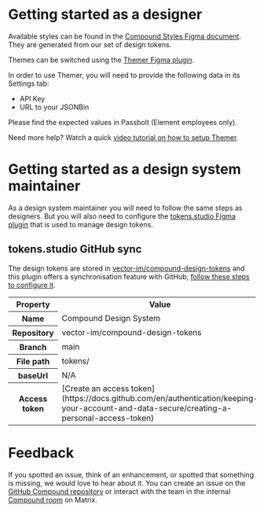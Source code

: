 
<Meta title="Design/: Get started" />

# Getting started as a designer

Available styles can be found in the [Compound Styles Figma document](https://www.figma.com/file/PpKepmHKGikp33Ql7iivbn/Compound-Styles?node-id=22%3A2763&t=UAtRgYRpQ2xofvM3-1).
They are generated from our set of design tokens.

Themes can be switched using the [Themer Figma plugin](https://www.figma.com/community/plugin/731176732337510831/Themer).

In order to use Themer, you will need to provide the following data in its Settings tab:

- API Key
- URL to your JSONBin

Please find the expected values in Passbolt (Element employees only).

Need more help? Watch a quick [video tutorial on how to setup Themer]([url](https://www.youtube.com/watch?v=xOPZ2oGdQFo)).

# Getting started as a design system maintainer

As a design system maintainer you will need to follow the same steps as designers.
But you will also need to configure the [tokens.studio Figma plugin](https://www.figma.com/community/plugin/843461159747178978)
that is used to manage design tokens.

## tokens.studio GitHub sync

The design tokens are stored in [vector-im/compound-design-tokens](https://github.com/vector-im/compound-design-tokens)
and this plugin offers a synchronisation feature with GitHub, [follow these steps to configure it](https://docs.tokens.studio/sync/github).

<table>
  <tbody>
    <tr>
      <th>Property</th>
      <th>Value</th>
    </tr>
    <tr>
      <th>Name</th>
      <td>Compound Design System</td>
    </tr>
    <tr>
      <th>Repository</th>
      <td>vector-im/compound-design-tokens</td>
    </tr>
    <tr>
      <th>Branch</th>
      <td>main</td>
    </tr>
    <tr>
      <th>File path</th>
      <td>tokens/</td>
    </tr>
    <tr>
      <th>baseUrl</th>
      <td>N/A</td>
    </tr>
    <tr>
      <th>Access token</th>
      <td>
        [Create an access
        token](https://docs.github.com/en/authentication/keeping-your-account-and-data-secure/creating-a-personal-access-token)
      </td>
    </tr>
  </tbody>
</table>

# Feedback

If you spotted an issue, think of an enhancement, or spotted that something is missing,
we would love to hear about it. You can create an issue on the [GitHub Compound repository](https://github.com/vector-im/compound/issues/new)
or interact with the team in the internal [Compound room](https://matrix.to/#/#compound:matrix.org) on Matrix.
